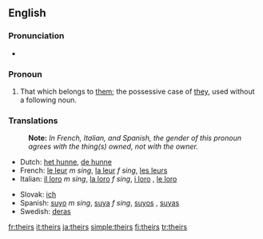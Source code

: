 {{wikipedia}}

==English==

===Pronunciation===
*{{audio|en-us-theirs.ogg|Audio (US)}}
*:{{rhymes|ɛə(r)z}}

===Pronoun===
{{en-pron}}

# That which belongs to [[them]]; the possessive case of [[they]], used without a following noun.

===Translations===
{{rfc-level|Translations at L3+ (AutoFormat would have corrected level of Translations)}}
{{trans-top|that which belongs to them}}
:'''Note:''' ''In French, Italian, and Spanish, the gender of this pronoun agrees with the thing(s) owned, not with the owner.''
*Dutch: [[het hunne]], [[de hunne]]
*French: [[le leur]] ''m sing'', [[la leur]] ''f sing'', [[les leurs]] {{p}}
*Italian: [[il loro]] ''m sing'', [[la loro]] ''f sing'', [[i loro]] {{mpl}}, [[le loro]] {{fpl}}
{{trans-mid}}
*Slovak: [[ich#Slovak|ich]]
*Spanish: [[suyo]] ''m sing'', [[suya]] ''f sing'', [[suyos]] {{m}} {{p}}, [[suyas]] {{f}} {{p}}
*Swedish: [[deras]]
{{trans-bottom}}

[[fr:theirs]]
[[it:theirs]]
[[ja:theirs]]
[[simple:theirs]]
[[fi:theirs]]
[[tr:theirs]]